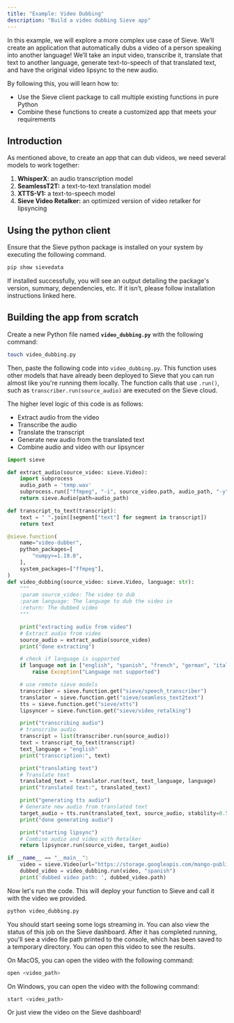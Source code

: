 ```yaml
---
title: "Example: Video Dubbing"
description: "Build a video dubbing Sieve app"
---
```


In this example, we will explore a more complex use case of Sieve. We’ll create an application that automatically dubs a video of a person speaking into another language! We’ll take an input video, transcribe it, translate that text to another language, generate text-to-speech of that translated text, and have the original video lipsync to the new audio.

By following this, you will learn how to:

- Use the Sieve client package to call multiple existing functions in pure Python
- Combine these functions to create a customized app that meets your requirements

## **Introduction**

As mentioned above, to create an app that can dub videos, we need several models to work together:

1. ****************WhisperX****************: an audio transcription model
2. ************************SeamlessT2T:************************ a text-to-text translation model
3. ******************XTTS-V1:****************** a text-to-speech model
4. ******************************************Sieve Video Retalker:****************************************** an optimized version of video retalker for lipsyncing

## **Using the python client**

Ensure that the Sieve python package is installed on your system by executing the following command.

```python
pip show sievedata
```

If installed successfully, you will see an output detailing the package's version, summary, dependencies, etc. If it isn’t, please follow installation instructions linked here.

## Building **the app from scratch**

Create a new Python file named **`video_dubbing.py`** with the following command:

```bash
touch video_dubbing.py
```

Then, paste the following code into `video_dubbing.py`. This function uses other models that have already been deployed to Sieve that you can run almost like you're running them locally. The function calls that use `.run()`, such as `transcriber.run(source_audio)` are executed on the Sieve cloud.

The higher level logic of this code is as follows:
- Extract audio from the video
- Transcribe the audio
- Translate the transcript
- Generate new audio from the translated text
- Combine audio and video with our lipsyncer

```python
import sieve

def extract_audio(source_video: sieve.Video):
    import subprocess
    audio_path = 'temp.wav'
    subprocess.run(["ffmpeg", "-i", source_video.path, audio_path, "-y"])
    return sieve.Audio(path=audio_path)

def transcript_to_text(transcript):
    text = " ".join([segment["text"] for segment in transcript])
    return text

@sieve.function(
    name="video-dubber",
    python_packages=[
        "numpy>=1.19.0",
    ],
    system_packages=["ffmpeg"],
)
def video_dubbing(source_video: sieve.Video, language: str):
    """
    :param source_video: The video to dub
    :param language: The language to dub the video in
    :return: The dubbed video
    """

    print("extracting audio from video")
    # Extract audio from video
    source_audio = extract_audio(source_video)
    print("done extracting")

    # check if language is supported
    if language not in ["english", "spanish", "french", "german", "italian", "portuguese", "polish", "turkish", "russian", "dutch", "czech", "arabic", "chinese"]:
        raise Exception("Language not supported")

    # use remote sieve models
    transcriber = sieve.function.get("sieve/speech_transcriber")
    translator = sieve.function.get("sieve/seamless_text2text")
    tts = sieve.function.get("sieve/xtts")
    lipsyncer = sieve.function.get("sieve/video_retalking")

    print("transcribing audio")
    # transcribe audio
    transcript = list(transcriber.run(source_audio))
    text = transcript_to_text(transcript)
    text_language = "english"
    print("transcription:", text)

    print("translating text")
    # Translate text
    translated_text = translator.run(text, text_language, language)
    print("translated text:", translated_text)

    print("generating tts audio")
    # Generate new audio from translated text
    target_audio = tts.run(translated_text, source_audio, stability=0.5, similarity_boost=0.5)
    print("done generating audio")

    print("starting lipsync")
    # Combine audio and video with Retalker
    return lipsyncer.run(source_video, target_audio)

if __name__ == "__main__":
    video = sieve.Video(url="https://storage.googleapis.com/mango-public-models/david.mp4")
    dubbed_video = video_dubbing.run(video, "spanish")
    print('dubbed video path: ', dubbed_video.path)
```

Now let's run the code. This will deploy your function to Sieve and call it with the video we provided.

```bash
python video_dubbing.py
```

You should start seeing some logs streaming in. You can also view the status of this job on the Sieve dashboard. After it has completed running, you'll see a video file path printed to the console, which has been saved to a temporary directory. You can open this video to see the results.

On MacOS, you can open the video with the following command:

```bash
open <video_path>
```

On Windows, you can open the video with the following command:

```bash
start <video_path>
```

Or just view the video on the Sieve dashboard!